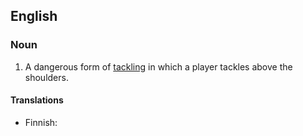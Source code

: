 ==English==

===Noun===
{{en-noun|head=[[high]] [[tackle]]}}

# {{rugby}} A dangerous form of [[tackling]] in which a player tackles above the shoulders.

====Translations====
{{trans-top|form of tackling}}
* Finnish: {{t-|fi|korkea taklaus}}
{{trans-mid}}
{{trans-bottom}}